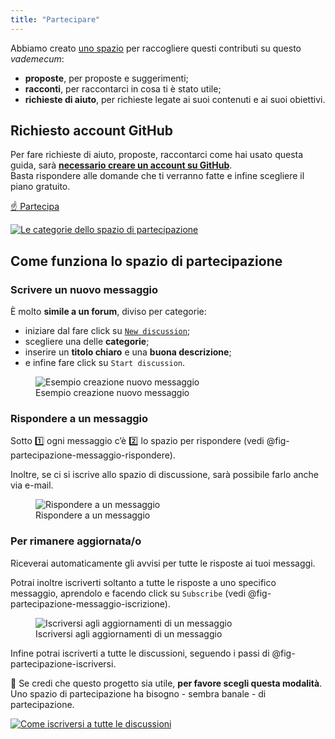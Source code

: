 ```yaml
---
title: "Partecipare"
---
```


Abbiamo creato [uno spazio](https://github.com/ondata/italian-public-sector-pnrr-data-guide/discussions) per raccogliere questi contributi su questo _vademecum_:

- **proposte**, per proposte e suggerimenti;
- **racconti**, per raccontarci in cosa ti è stato utile;
- **richieste di aiuto**, per richieste legate ai suoi contenuti e ai suoi obiettivi.

::: {.callout-important}
## Richiesto account GitHub

Per fare richieste di aiuto, proposte, raccontarci come hai usato questa guida, sarà [**necessario creare un account su GitHub**](https://github.com/signup).<br>Basta rispondere alle domande che ti verranno fatte e infine scegliere il piano gratuito.

:::

[[☝️ Partecipa]{.btn .btn-success}](https://github.com/ondata/italian-public-sector-pnrr-data-guide/discussions)

[![Le categorie dello spazio di partecipazione](images/partecipare.png){fig-alt="Le categorie dello spazio di partecipazione" #fig-partecipazione}](https://github.com/ondata/italian-public-sector-pnrr-data-guide/discussions)

## Come funziona lo spazio di partecipazione

### Scrivere un nuovo messaggio

È molto **simile a un forum**, diviso per categorie:

- iniziare dal fare click su [`New discussion`](https://github.com/ondata/italian-public-sector-pnrr-data-guide/discussions/new/choose);
- scegliere una delle **categorie**;
- inserire un **titolo chiaro** e una **buona descrizione**;
- e infine fare click su `Start discussion`.

![Esempio creazione nuovo messaggio](images/new-discussion.gif){fig-alt="Esempio creazione nuovo messaggio" #fig-partecipazione-messaggio-animato}

### Rispondere a un messaggio

Sotto 1️⃣ ogni messaggio c'è 2️⃣ lo spazio per rispondere (vedi @fig-partecipazione-messaggio-rispondere).

Inoltre, se ci si iscrive allo spazio di discussione, sarà possibile farlo anche via e-mail.

![Rispondere a un messaggio](images/rispondere-messaggio.png){fig-alt="Esempio di messaggio" #fig-partecipazione-messaggio-rispondere}


### Per rimanere aggiornata/o

Riceverai automaticamente gli avvisi per tutte le risposte ai tuoi messaggi.

Potrai inoltre iscriverti soltanto a tutte le risposte a uno specifico messaggio, aprendolo e facendo click su `Subscribe` (vedi @fig-partecipazione-messaggio-iscrizione).

![Iscriversi agli aggiornamenti di un messaggio](images/iscrizione-messaggio.png){fig-alt="Iscriversi agli aggiornamenti di un messaggio" #fig-partecipazione-messaggio-iscrizione}

Infine potrai iscriverti a tutte le discussioni, seguendo i passi di @fig-partecipazione-iscriversi.

🫶 Se credi che questo progetto sia utile, **per favore scegli questa modalità**. Uno spazio di partecipazione ha bisogno - sembra banale - di partecipazione.

[![Come iscriversi a tutte le discussioni](images/github-watch-discussions.gif){fig-alt="Come iscriversi a tutte le discussioni" #fig-partecipazione-iscriversi}](https://github.com/ondata/italian-public-sector-pnrr-data-guide/discussions)
